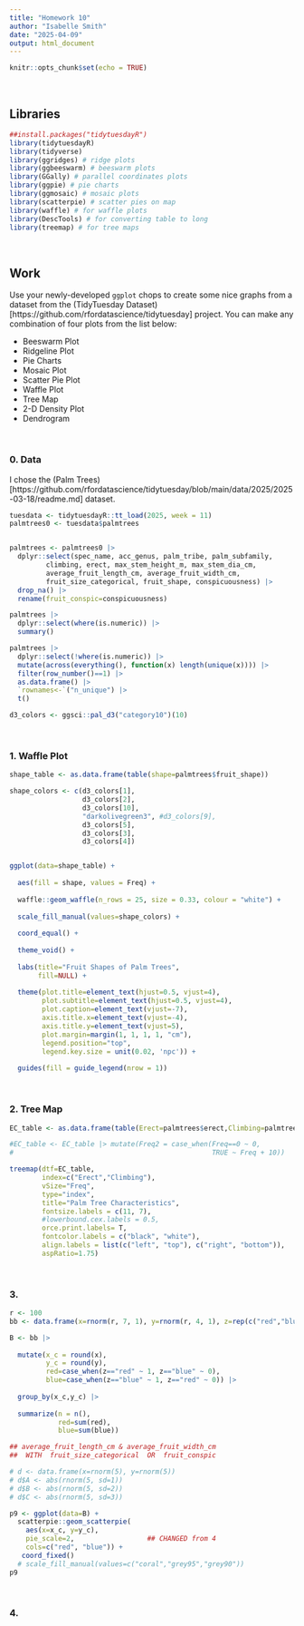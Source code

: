 ```yaml
---
title: "Homework 10"
author: "Isabelle Smith"
date: "2025-04-09"
output: html_document
---
```


```r
knitr::opts_chunk$set(echo = TRUE)
```

&nbsp;

## Libraries

```r

##install.packages("tidytuesdayR")
library(tidytuesdayR)
library(tidyverse)
library(ggridges) # ridge plots
library(ggbeeswarm) # beeswarm plots
library(GGally) # parallel coordinates plots
library(ggpie) # pie charts
library(ggmosaic) # mosaic plots
library(scatterpie) # scatter pies on map
library(waffle) # for waffle plots
library(DescTools) # for converting table to long
library(treemap) # for tree maps

```

&nbsp;



## Work

Use your newly-developed `ggplot` chops to create some nice graphs from a dataset from the (TidyTuesday Dataset)[https://github.com/rfordatascience/tidytuesday] project. You can make any combination of four plots from the list below:  

- Beeswarm Plot
- Ridgeline Plot
- Pie Charts
- Mosaic Plot
- Scatter Pie Plot
- Waffle Plot
- Tree Map
- 2-D Density Plot
- Dendrogram



&nbsp;

### 0. Data

I chose the (Palm Trees)[https://github.com/rfordatascience/tidytuesday/blob/main/data/2025/2025-03-18/readme.md] dataset.

```r

tuesdata <- tidytuesdayR::tt_load(2025, week = 11)
palmtrees0 <- tuesdata$palmtrees


palmtrees <- palmtrees0 |>
  dplyr::select(spec_name, acc_genus, palm_tribe, palm_subfamily,
         climbing, erect, max_stem_height_m, max_stem_dia_cm,
         average_fruit_length_cm, average_fruit_width_cm,
         fruit_size_categorical, fruit_shape, conspicuousness) |>
  drop_na() |>
  rename(fruit_conspic=conspicuousness)

```

```r

palmtrees |>
  dplyr::select(where(is.numeric)) |>
  summary()

palmtrees |>
  dplyr::select(!where(is.numeric)) |>
  mutate(across(everything(), function(x) length(unique(x)))) |>
  filter(row_number()==1) |>
  as.data.frame() |>
  `rownames<-`("n_unique") |>
  t()

```

```r

d3_colors <- ggsci::pal_d3("category10")(10)

```



&nbsp;

### 1. Waffle Plot

```r

shape_table <- as.data.frame(table(shape=palmtrees$fruit_shape))

shape_colors <- c(d3_colors[1],
                  d3_colors[2],
                  d3_colors[10],
                  "darkolivegreen3", #d3_colors[9],
                  d3_colors[5],
                  d3_colors[3],
                  d3_colors[4])


ggplot(data=shape_table) +
  
  aes(fill = shape, values = Freq) +
  
  waffle::geom_waffle(n_rows = 25, size = 0.33, colour = "white") +
  
  scale_fill_manual(values=shape_colors) +
  
  coord_equal() +
  
  theme_void() +
  
  labs(title="Fruit Shapes of Palm Trees",
       fill=NULL) +
  
  theme(plot.title=element_text(hjust=0.5, vjust=4),
        plot.subtitle=element_text(hjust=0.5, vjust=4),
        plot.caption=element_text(vjust=-7),
        axis.title.x=element_text(vjust=-4),
        axis.title.y=element_text(vjust=5),
        plot.margin=margin(1, 1, 1, 1, "cm"),
        legend.position="top",
        legend.key.size = unit(0.02, 'npc')) +
  
  guides(fill = guide_legend(nrow = 1))

```



&nbsp;

### 2. Tree Map

```r

EC_table <- as.data.frame(table(Erect=palmtrees$erect,Climbing=palmtrees$climbing))

#EC_table <- EC_table |> mutate(Freq2 = case_when(Freq==0 ~ 0,
#                                                 TRUE ~ Freq + 10))

treemap(dtf=EC_table,
        index=c("Erect","Climbing"),
        vSize="Freq",
        type="index",
        title="Palm Tree Characteristics",
        fontsize.labels = c(11, 7),
        #lowerbound.cex.labels = 0.5,
        orce.print.labels= T,
        fontcolor.labels = c("black", "white"),
        align.labels = list(c("left", "top"), c("right", "bottom")),
        aspRatio=1.75)

```



&nbsp;

### 3.

```r

r <- 100
bb <- data.frame(x=rnorm(r, 7, 1), y=rnorm(r, 4, 1), z=rep(c("red","blue"),r/2))

B <- bb |> 
  
  mutate(x_c = round(x),
         y_c = round(y),
         red=case_when(z=="red" ~ 1, z=="blue" ~ 0),
         blue=case_when(z=="blue" ~ 1, z=="red" ~ 0)) |>
  
  group_by(x_c,y_c) |>
  
  summarize(n = n(),
            red=sum(red),
            blue=sum(blue))

## average_fruit_length_cm & average_fruit_width_cm
##  WITH  fruit_size_categorical  OR  fruit_conspic

# d <- data.frame(x=rnorm(5), y=rnorm(5))
# d$A <- abs(rnorm(5, sd=1))
# d$B <- abs(rnorm(5, sd=2))
# d$C <- abs(rnorm(5, sd=3))

p9 <- ggplot(data=B) + 
  scatterpie::geom_scatterpie(
    aes(x=x_c, y=y_c), 
    pie_scale=2,                  ## CHANGED from 4
    cols=c("red", "blue")) + 
   coord_fixed()
  # scale_fill_manual(values=c("coral","grey95","grey90"))
p9

```



&nbsp;

### 4.

```r

```


